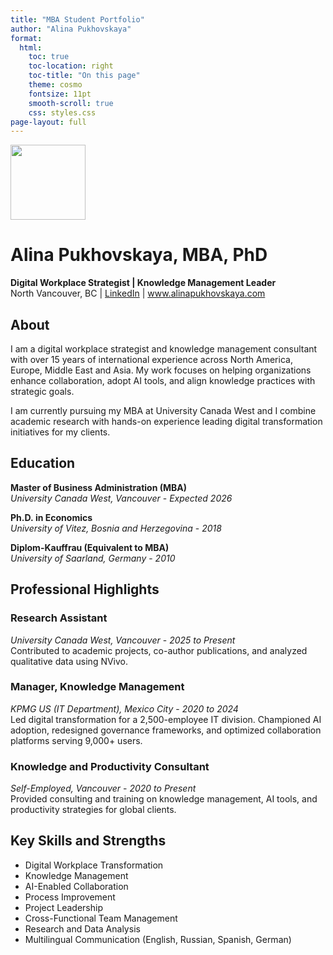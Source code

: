 ```yaml
---
title: "MBA Student Portfolio"
author: "Alina Pukhovskaya"
format:
  html:
    toc: true
    toc-location: right
    toc-title: "On this page"
    theme: cosmo
    fontsize: 11pt
    smooth-scroll: true
    css: styles.css
page-layout: full
---
```

![](images/alina-headshot.jpg){width="120px" .headshot}


# **Alina Pukhovskaya, MBA, PhD**
**Digital Workplace Strategist | Knowledge Management Leader**  
North Vancouver, BC | [LinkedIn](https://www.linkedin.com/in/alinapukhovskaya) | [www.alinapukhovskaya.com](https://alinapukhovskaya.com)



<div class="section-card">

## **About**

I am a digital workplace strategist and knowledge management consultant with over 15 years of international experience across North America, Europe, Middle East and Asia. My work focuses on helping organizations enhance collaboration, adopt AI tools, and align knowledge practices with strategic goals.  

I am currently pursuing my MBA at University Canada West and I combine academic research with hands-on experience leading digital transformation initiatives for my clients.

</div>

<div class="section-card">

## **Education**

**Master of Business Administration (MBA)**  
*University Canada West, Vancouver* - *Expected 2026*

**Ph.D. in Economics**  
*University of Vitez, Bosnia and Herzegovina* - *2018*

**Diplom-Kauffrau (Equivalent to MBA)**  
*University of Saarland, Germany* - *2010*

</div>

<div class="section-card">

## **Professional Highlights**

### **Research Assistant**  
*University Canada West, Vancouver* - *2025 to Present*  
Contributed to academic projects, co-author publications, and analyzed qualitative data using NVivo.

### **Manager, Knowledge Management**  
*KPMG US (IT Department), Mexico City* - *2020 to 2024*  
Led digital transformation for a 2,500-employee IT division. Championed AI adoption, redesigned governance frameworks, and optimized collaboration platforms serving 9,000+ users.

### **Knowledge and Productivity Consultant**  
*Self-Employed, Vancouver* - *2020 to Present*  
Provided consulting and training on knowledge management, AI tools, and productivity strategies for global clients.

</div>

<div class="section-card">

## **Key Skills and Strengths**

- Digital Workplace Transformation  
- Knowledge Management  
- AI-Enabled Collaboration  
- Process Improvement  
- Project Leadership  
- Cross-Functional Team Management  
- Research and Data Analysis  
- Multilingual Communication (English, Russian, Spanish, German)

</div>
